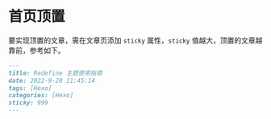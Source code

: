 # 首页顶置

要实现顶置的文章，需在文章页添加 `sticky` 属性，`sticky` 值越大，顶置的文章越靠前，参考如下。

```markdown
---
title: Redefine 主题使用指南
date: 2022-9-28 11:45:14
tags: [Hexo]
categories: [Hexo]
sticky: 999
---
```

